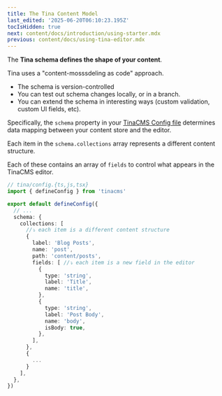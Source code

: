 ```yaml
---
title: The Tina Content Model
last_edited: '2025-06-20T06:10:23.195Z'
tocIsHidden: true
next: content/docs/introduction/using-starter.mdx
previous: content/docs/using-tina-editor.mdx
---
```


The **Tina schema defines the shape of your content**.

Tina uses a "content-mosssdeling as code" approach.

* The schema is version-controlled
* You can test out schema changes locally, or in a branch.
* You can extend the schema in interesting ways (custom validation, custom UI fields, etc).

Specifically, the `schema` property in your [TinaCMS Config file](/docs/reference/config) determines data mapping between your content store and the editor.

Each item in the `schema.collections` array represents a different content structure.

Each of these contains an array of `fields` to control what appears in the TinaCMS editor.

```ts
// tina/config.{ts,js,tsx}
import { defineConfig } from 'tinacms'

export default defineConfig({
  // ...
  schema: {
    collections: [ 
      //⤵️ each item is a different content structure
      {
        label: 'Blog Posts',
        name: 'post',
        path: 'content/posts',
        fields: [ //⤵️ each item is a new field in the editor
          {
            type: 'string',
            label: 'Title',
            name: 'title',
          },
          {
            type: 'string',
            label: 'Post Body',
            name: 'body',
            isBody: true,
          },
        ],
      },
      {
        ...
      }
    ],
  },
})
```
